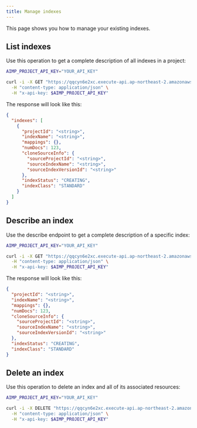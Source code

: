 ```yaml
---
title: Manage indexes
---
```


This page shows you how to manage your existing indexes.

## List indexes

Use this operation to get a complete description of all indexes in a project:

```bash
AIMP_PROJECT_API_KEY="YOUR_API_KEY"

curl -i -X GET "https://qqcyn6e2xc.execute-api.ap-northeast-2.amazonaws.com/v1beta1/projects/{projectId}/indexes" \
  -H "content-type: application/json" \
  -H "x-api-key: $AIMP_PROJECT_API_KEY"
```

The response will look like this:

```json
{
  "indexes": [
    {
      "projectId": "<string>",
      "indexName": "<string>",
      "mappings": {},
      "numDocs": 123,
      "cloneSourceInfo": {
        "sourceProjectId": "<string>",
        "sourceIndexName": "<string>",
        "sourceIndexVersionId": "<string>"
      },
      "indexStatus": "CREATING",
      "indexClass": "STANDARD"
    }
  ]
}
```

## Describe an index

Use the describe endpoint to get a complete description of a specific index:

```bash
AIMP_PROJECT_API_KEY="YOUR_API_KEY"

curl -i -X GET "https://qqcyn6e2xc.execute-api.ap-northeast-2.amazonaws.com/v1beta1/projects/{projectId}/indexes/{indexName}" \
  -H "content-type: application/json" \
  -H "x-api-key: $AIMP_PROJECT_API_KEY"
```

The response will look like this:

```json
{
  "projectId": "<string>",
  "indexName": "<string>",
  "mappings": {},
  "numDocs": 123,
  "cloneSourceInfo": {
    "sourceProjectId": "<string>",
    "sourceIndexName": "<string>",
    "sourceIndexVersionId": "<string>"
  },
  "indexStatus": "CREATING",
  "indexClass": "STANDARD"
}
```

## Delete an index

Use this operation to delete an index and all of its associated resources:

```bash
AIMP_PROJECT_API_KEY="YOUR_API_KEY"

curl -i -X DELETE "https://qqcyn6e2xc.execute-api.ap-northeast-2.amazonaws.com/v1beta1/projects/{projectId}/indexes/{indexName}" \
  -H "content-type: application/json" \
  -H "x-api-key: $AIMP_PROJECT_API_KEY"
```
